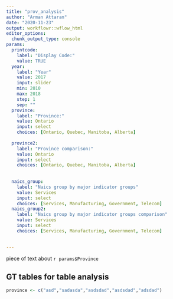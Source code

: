 ```yaml
---
title: "prov_analysis"
author: "Arman Attaran"
date: "2020-11-23"
output: workflowr::wflow_html
editor_options:
  chunk_output_type: console
params:
  printcode:
    label: "Display Code:"
    value: TRUE
  year:
    label: "Year"
    value: 2017
    input: slider
    min: 2010
    max: 2018
    step: 1
    sep: ""
  province:
    label: "Province:"
    value: Ontario
    input: select
    choices: [Ontario, Quebec, Manitoba, Alberta]
  
  province2:
    label: "Province comparison:"
    value: Ontario
    input: select
    choices: [Ontario, Quebec, Manitoba, Alberta]
  
  
  naics_group:
    label: "Naics group by major indicator groups"
    value: Services
    input: select
    choices: [Services, Manufacturing, Government, Telecom]
  naics_group2:
    label: "Naics group by major indicator groups comparison"
    value: Services
    input: select
    choices: [Services, Manufacturing, Government, Telecom]

  
---
```


piece of text about ``r params$Province ``     

## GT tables for table analysis 

```r
province <- c("asd","sadasda","asdsdad","asdsdad","adsdad")
```

